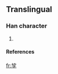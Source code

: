 ==Translingual==
===Han character===
{{Han char|rn=39|rad=子|as=05|sn=8|four=|canj=女尸弓木 (VSND)}}
# {{defn|Han|sort=子05}}
====References====
{{Han ref|kx=0279.121|hdz=21015.051|uh=5B67|ud=23399}}

[[fr:孧]]